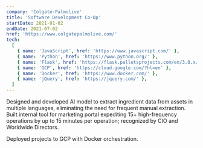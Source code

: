 ```yaml
---
company: 'Colgate-Palmolive'
title: 'Software Development Co-Op'
startDate: 2021-01-02
endDate: 2021-07-02
href: 'https://www.colgatepalmolive.com/'
tech:
  [
    { name: 'JavaScript', href: 'https://www.javascript.com/' },
    { name: 'Python', href: 'https://www.python.org/' },
    { name: 'Flask', href: 'https://flask.palletsprojects.com/en/3.0.x/' },
    { name: 'GCP', href: 'https://cloud.google.com/?hl=en' },
    { name: 'Docker', href: 'https://www.docker.com/' },
    { name: 'jQuery', href: 'https://jquery.com/' },
  ]
---
```



<ExperienceBullet>
  Designed and developed AI model to extract ingredient data from assets in multiple languages, eliminating the need for
  frequent manual extraction.
</ExperienceBullet>

<ExperienceBullet>
  Built internal tool for marketing portal expediting 15+ high-frequency operations by up to 15 minutes per operation;
  recognized by CIO and Worldwide Directors.
</ExperienceBullet>

<ExperienceBullet>Deployed projects to GCP with Docker orchestration.</ExperienceBullet>
